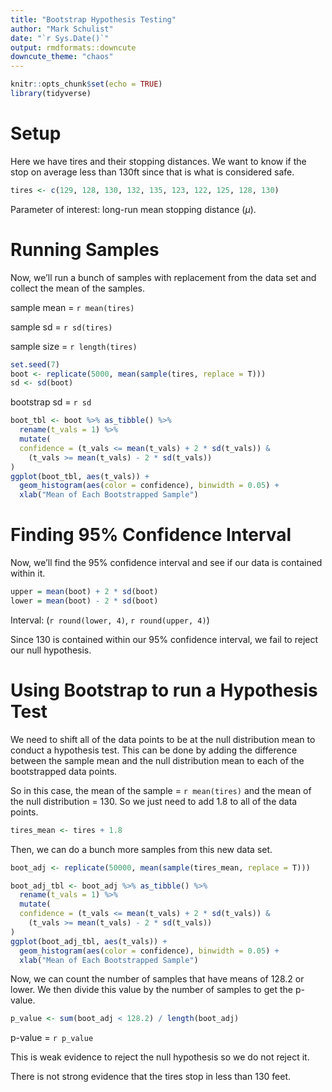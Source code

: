 ```yaml
---
title: "Bootstrap Hypothesis Testing"
author: "Mark Schulist"
date: "`r Sys.Date()`"
output: rmdformats::downcute
downcute_theme: "chaos"
---
```


```r
knitr::opts_chunk$set(echo = TRUE)
library(tidyverse)
```

# Setup

Here we have tires and their stopping distances. We want to know if the stop on average less than 130ft since that is what is considered safe. 

```r
tires <- c(129, 128, 130, 132, 135, 123, 122, 125, 128, 130)
```

```{=tex}
\begin{align*}
H_0{:\hspace{0.2cm}} \mu = 130 \\
H_a{:\hspace{0.2cm}} \mu < 130
\end{align*}
```

Parameter of interest: long-run mean stopping distance $(\mu)$. 

# Running Samples

Now, we'll run a bunch of samples with replacement from the data set and collect the mean of the samples. 

sample mean = `r mean(tires)`

sample sd = `r sd(tires)`

sample size = `r length(tires)`


```r
set.seed(7)
boot <- replicate(5000, mean(sample(tires, replace = T)))
sd <- sd(boot)
```

bootstrap sd = `r sd`

```r
boot_tbl <- boot %>% as_tibble() %>% 
  rename(t_vals = 1) %>% 
  mutate(
  confidence = (t_vals <= mean(t_vals) + 2 * sd(t_vals)) & 
    (t_vals >= mean(t_vals) - 2 * sd(t_vals))
)
ggplot(boot_tbl, aes(t_vals)) +
  geom_histogram(aes(color = confidence), binwidth = 0.05) +
  xlab("Mean of Each Bootstrapped Sample")
```

# Finding 95% Confidence Interval

Now, we'll find the 95% confidence interval and see if our data is contained within it. 

```r
upper = mean(boot) + 2 * sd(boot)
lower = mean(boot) - 2 * sd(boot)
```

Interval: (`r round(lower, 4)`, `r round(upper, 4)`)

Since 130 is contained within our 95% confidence interval, we fail to reject our null hypothesis. 

# Using Bootstrap to run a Hypothesis Test

We need to shift all of the data points to be at the null distribution mean to conduct a hypothesis test. This can be done by adding the difference between the sample mean and the null distribution mean to each of the bootstrapped data points. 

So in this case, the mean of the sample = `r mean(tires)` and the mean of the null distribution = 130. So we just need to add 1.8 to all of the data points. 

```r
tires_mean <- tires + 1.8
```

Then, we can do a bunch more samples from this new data set. 

```r
boot_adj <- replicate(50000, mean(sample(tires_mean, replace = T)))

boot_adj_tbl <- boot_adj %>% as_tibble() %>% 
  rename(t_vals = 1) %>% 
  mutate(
  confidence = (t_vals <= mean(t_vals) + 2 * sd(t_vals)) & 
    (t_vals >= mean(t_vals) - 2 * sd(t_vals))
)
ggplot(boot_adj_tbl, aes(t_vals)) +
  geom_histogram(aes(color = confidence), binwidth = 0.05) +
  xlab("Mean of Each Bootstrapped Sample")
```

Now, we can count the number of samples that have means of 128.2 or lower. We then divide this value by the number of samples to get the p-value. 
```r
p_value <- sum(boot_adj < 128.2) / length(boot_adj)
```

p-value = `r p_value`

This is weak evidence to reject the null hypothesis so we do not reject it. 

There is not strong evidence that the tires stop in less than 130 feet. 
